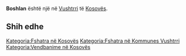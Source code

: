 {{Fshat në 
 | Emri                = Boshlan
 | EmriAlt                = 
 | NAME_SHORT_FORM=      
 | NAME_GENERIC=      
 | NAME_SORT_NAME_RO=      BOSHLAN
 | FULL_NAME_RO = Boshlan
 | FULL_NAME_ND_RO=Boshlan
 | SORT_NAME_RG=BOSHLAN
 | FULL_NAME_RG=Boshlan
 | FULL_NAME_ND_RG=Boshlan
 | SRP_NAME_SHORT_FORM=      
 | SRP_NAME_GENERIC=      
 | SRP_NAME_SORT_NAME_RO=      
 | SRP_FULL_NAME_RO = 
 | SRP_FULL_NAME_ND_RO=
 | SRP_SORT_NAME_RG=
 | SRP_FULL_NAME_RG=
 | SRP_FULL_NAME_ND_RG=
 | Emri (Rasa dhanore) = 
 | Figura              = 
 | Shteti              = Kosovo
 | Komuna              = Vushtrri
 | Kodi postar         = 
 | Sipërfaqja          = 

 | Popullsia           = 

 | Regj. i popullsisë  = 
 | Dend. e popullsisë  = 
 | Faqja zyrtare       = 
 <!--- Koordinatat ----> 
 | Gjerësia            = 42.913669
 | Gjatësia            = 21.011433
 | Lartësia            = 
}}
'''Boshlan''' është një [[]] në [[Vushtrri]] të [[Kosovës]].

<!-- == Gjeografia == -->
<!-- == Historia == -->
<!-- == Demografia == -->
== Shih edhe ==
{{Komuna Vushtrri}}
{{Kosovo-Administrata-Cung}}

[[Kategoria:Fshatra në Kosovës]]
[[Kategoria:Fshatra në Kommunes Vushtrri]]
[[Kategoria:Vendbanime në Kosovës]]